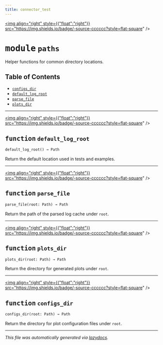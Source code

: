 ```yaml
---
title: connector_test
---
```


<a href="https://github.com/drothermel/%24%7BREPO%7D/blob/main/src/connector_test/paths.py"><img align="right" style={{"float":"right"}} src="https://img.shields.io/badge/-source-cccccc?style=flat-square" /></a>

# <kbd>module</kbd> `paths`
Helper functions for common directory locations.


## Table of Contents
- [`configs_dir`](./connector_test.paths#function-configs-dir)
- [`default_log_root`](./connector_test.paths#function-default-log-root)
- [`parse_file`](./connector_test.paths#function-parse-file)
- [`plots_dir`](./connector_test.paths#function-plots-dir)



---

<a href="https://github.com/drothermel/%24%7BREPO%7D/blob/main/src/connector_test/paths.py#L6"><img align="right" style={{"float":"right"}} src="https://img.shields.io/badge/-source-cccccc?style=flat-square" /></a>

## <kbd>function</kbd> `default_log_root`

```python
default_log_root() → Path
```

Return the default location used in tests and examples.



---

<a href="https://github.com/drothermel/%24%7BREPO%7D/blob/main/src/connector_test/paths.py#L12"><img align="right" style={{"float":"right"}} src="https://img.shields.io/badge/-source-cccccc?style=flat-square" /></a>

## <kbd>function</kbd> `parse_file`

```python
parse_file(root: Path) → Path
```

Return the path of the parsed log cache under ``root``.



---

<a href="https://github.com/drothermel/%24%7BREPO%7D/blob/main/src/connector_test/paths.py#L18"><img align="right" style={{"float":"right"}} src="https://img.shields.io/badge/-source-cccccc?style=flat-square" /></a>

## <kbd>function</kbd> `plots_dir`

```python
plots_dir(root: Path) → Path
```

Return the directory for generated plots under ``root``.



---

<a href="https://github.com/drothermel/%24%7BREPO%7D/blob/main/src/connector_test/paths.py#L24"><img align="right" style={{"float":"right"}} src="https://img.shields.io/badge/-source-cccccc?style=flat-square" /></a>

## <kbd>function</kbd> `configs_dir`

```python
configs_dir(root: Path) → Path
```

Return the directory for plot configuration files under ``root``.





---

_This file was automatically generated via [lazydocs](https://github.com/ml-tooling/lazydocs)._
